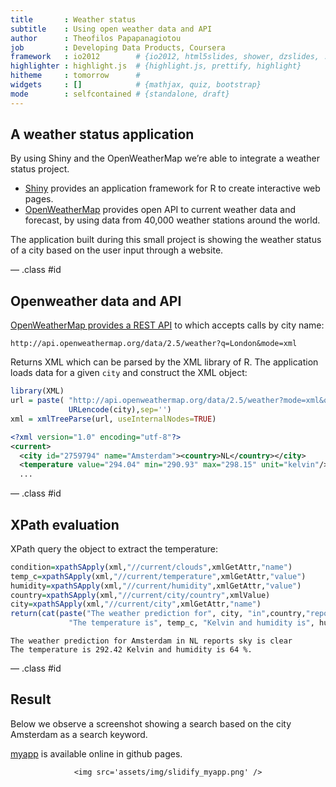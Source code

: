 ```yaml
---
title       : Weather status
subtitle    : Using open weather data and API
author      : Theofilos Papapanagiotou
job         : Developing Data Products, Coursera
framework   : io2012        # {io2012, html5slides, shower, dzslides, ...}
highlighter : highlight.js  # {highlight.js, prettify, highlight}
hitheme     : tomorrow      # 
widgets     : []            # {mathjax, quiz, bootstrap}
mode        : selfcontained # {standalone, draft}
---
```


## A weather status application

By using Shiny and the OpenWeatherMap we're able to integrate a weather status project.

* [Shiny](http://shiny.rstudio.com) provides an application framework for R to create interactive web pages.
* [OpenWeatherMap](http://www.openweathermap.org) provides open API to current weather data and forecast, by using data from 40,000 weather stations around the world.

The application built during this small project is showing the weather status of a city based on the user input through a website.

--- .class #id 

## Openweather data and API

[OpenWeatherMap provides a REST API](http://www.openweathermap.org/api) to which accepts calls by city name:
```
http://api.openweathermap.org/data/2.5/weather?q=London&mode=xml
```
Returns XML which can be parsed by the XML library of R. The application loads data for a given `city` and construct the XML object:
```r
library(XML)
url = paste( "http://api.openweathermap.org/data/2.5/weather?mode=xml&q=",
             URLencode(city),sep='')
xml = xmlTreeParse(url, useInternalNodes=TRUE)
```
```xml
<?xml version="1.0" encoding="utf-8"?>
<current>
  <city id="2759794" name="Amsterdam"><country>NL</country></city>
  <temperature value="294.04" min="290.93" max="298.15" unit="kelvin"/>
  ...
```

--- .class #id 

## XPath evaluation

XPath query the object to extract the temperature:
```r
condition=xpathSApply(xml,"//current/clouds",xmlGetAttr,"name")
temp_c=xpathSApply(xml,"//current/temperature",xmlGetAttr,"value")
humidity=xpathSApply(xml,"//current/humidity",xmlGetAttr,"value")
country=xpathSApply(xml,"//current/city/country",xmlValue)
city=xpathSApply(xml,"//current/city",xmlGetAttr,"name")
return(cat(paste("The weather prediction for", city, "in",country,"reports", condition,
             "The temperature is", temp_c, "Kelvin and humidity is", humidity, "%.")))
```
```
The weather prediction for Amsterdam in NL reports sky is clear 
The temperature is 292.42 Kelvin and humidity is 64 %.
```

--- .class #id 

## Result
Below we observe a screenshot showing a search based on the city Amsterdam as a search keyword.

[myapp](https://theofpa.shinyapps.io/myapp/) is available online in github pages.

<div style='text-align: center;'>
    <img src='assets/img/slidify_myapp.png' />
</div>